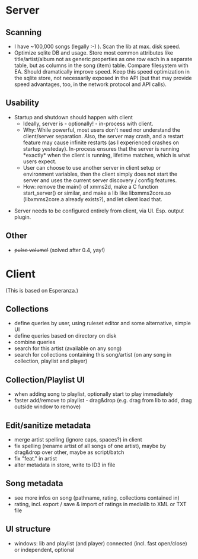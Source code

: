 = Server =

== Scanning ==

* I have ~100,000 songs (legally :-) ). Scan the lib at max. disk speed.
* Optimize sqlite DB and usage. Store most common attributes like title/artist/album not as generic properties as one row each in a separate table, but as columns in the song (item) table. Compare filesystem with EA. Should dramatically improve speed. Keep this speed optimization in the sqlite store, not necessarily exposed in the API (but that may provide speed advantages, too, in the network protocol and API calls).

== Usability ==

* Startup and shutdown should happen with client
** Ideally, server is - optionally! - in-process with client.
** Why: While powerful, most users don't need nor understand the client/server separation. Also, the server may crash, and a restart feature may cause infinite restarts (as I experienced crashes on startup yesteday). In-process ensures that the server is running *exactly* when the client is running, lifetime matches, which is what users expect.
** User can choose to use another server in client setup or environment variables, then the client simply does not start the server and uses the current server discovery / config features.
** How: remove the main() of xmms2d, make a C function start_server() or similar, and make a lib like libxmms2core.so (libxmms2core.a already exists?), and let client load that.

* Server needs to be configured entirely from client, via UI. Esp. output plugin.

== Other ==

* <s>pulse volume!</s> (solved after 0.4, yay!)

= Client =

(This is based on Esperanza.)

== Collections ==

* define queries by user, using ruleset editor and some alternative, simple UI
* define queries based on directory on disk
* combine queries
* search for this artist (available on any song)
* search for collections containing this song/artist (on any song in collection, playlist and player)

== Collection/Playlist UI ==
* when adding song to playlist, optionally start to play immediately
* faster add/remove to playlist - drag&drop (e.g. drag from lib to add, drag outside window to remove)

== Edit/sanitize metadata  ==

* merge artist spelling (ignore caps, spaces?) in client
* fix spelling (rename artist of all songs of one artist), maybe by drag&drop over other, maybe as script/batch
* fix "feat." in artist
* alter metadata in store, write to ID3 in file

== Song metadata ==

* see more infos on song (pathname, rating, collections contained in)
* rating, incl. export / save & import of ratings in medialib to XML or TXT file

== UI structure ==

* windows: lib and playlist (and player) connected (incl. fast open/close) or independent, optional